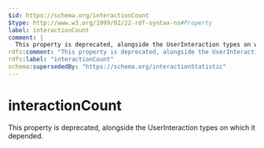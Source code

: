 ```yaml
---
$id: https://schema.org/interactionCount
$type: http://www.w3.org/1999/02/22-rdf-syntax-ns#Property
label: interactionCount
comment: |
  This property is deprecated, alongside the UserInteraction types on which it depended.
rdfs:comment: "This property is deprecated, alongside the UserInteraction types on which it depended."
rdfs:label: "interactionCount"
schema:supersededBy: "https://schema.org/interactionStatistic"
---
```


# interactionCount

This property is deprecated, alongside the UserInteraction types on which it depended.

